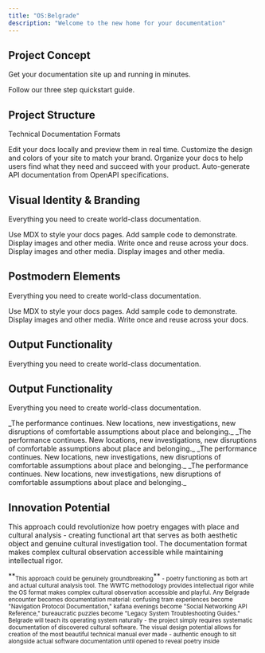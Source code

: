 ```yaml
---
title: "OS:Belgrade"
description: "Welcome to the new home for your documentation"
---
```


## Project Concept

Get your documentation site up and running in minutes.

<Card title="Start here" icon="rocket" horizontal href="/quickstart">
  Follow our three step quickstart guide.
</Card>

## Project Structure

Technical Documentation Formats

<Columns cols={2}>
  <Card title="Core Functions" icon="pen-to-square" href="/development">
    Edit your docs locally and preview them in real time.
  </Card>
  <Card title="User Interface" icon="palette" href="/essentials/settings">
    Customize the design and colors of your site to match your brand.
  </Card>
  <Card title="Background Processes" icon="map" href="/essentials/navigation">
    Organize your docs to help users find what they need and succeed with your product.
  </Card>
  <Card title="System Errors & Patches" icon="terminal" href="/api-reference/introduction">
    Auto-generate API documentation from OpenAPI specifications.
  </Card>
</Columns>

## Visual Identity & Branding

Everything you need to create world-class documentation.

<Columns cols={2}>
  <Card title="System Requirements" icon="pen-fancy" href="/essentials/markdown">
    Use MDX to style your docs pages.
  </Card>
  <Card title="Installation Guides" icon="code" href="/essentials/code">
    Add sample code to demonstrate.
  </Card>
  <Card title="Error Messages" icon="image" href="/essentials/images">
    Display images and other media.
  </Card>
  <Card title="Troubleshooting" icon="recycle" href="/essentials/reusable-snippets">
    Write once and reuse across your docs.
  </Card>
  <Card title="Warranty Disclaimers" icon="sparkles">
    Display images and other media.
  </Card>
  <Card title="Tecnical Support" icon="sparkles">
    Display images and other media.
  </Card>
</Columns>

## Postmodern Elements

Everything you need to create world-class documentation.

<Columns cols={2}>
  <Card title="The Unread Manual Paradox" icon="pen-fancy" href="/essentials/markdown">
    Use MDX to style your docs pages.
  </Card>
  <Card title="Installation Guides" icon="code" href="/essentials/code">
    Add sample code to demonstrate.
  </Card>
  <Card title="Field Studies" icon="image" href="/essentials/images">
    Display images and other media.
  </Card>
  <Card title="Troubleshooting" icon="recycle" href="/essentials/reusable-snippets">
    Write once and reuse across your docs.
  </Card>
</Columns>

## Output Functionality

Everything you need to create world-class documentation.

<AccordionGroup>
  <Accordion title="New Accordion" icon="sparkles">
    
  </Accordion>
  <Accordion title="New Accordion" icon="sparkles">
    
  </Accordion>
  <Accordion title="New Accordion" icon="sparkles">
    
  </Accordion>
</AccordionGroup>

## Output Functionality

Everything you need to create world-class documentation.

<Steps>
  <Step title="Primary Publication" icon="sparkles">
    _The performance continues. New locations, new investigations, new disruptions of comfortable assumptions about place and belonging._
  </Step>
  <Step title="Supplementary Materials" icon="sparkles" stepNumber={2}>
    _The performance continues. New locations, new investigations, new disruptions of comfortable assumptions about place and belonging._
  </Step>
  <Step title="WWTC Integration" icon="sparkles">
    _The performance continues. New locations, new investigations, new disruptions of comfortable assumptions about place and belonging._
  </Step>
  <Step title="Timeline Flexibility" icon="sparkles">
    _The performance continues. New locations, new investigations, new disruptions of comfortable assumptions about place and belonging._
  </Step>
</Steps>

## Innovation Potential

This approach could revolutionize how poetry engages with place and cultural analysis - creating functional art that serves as both aesthetic object and genuine cultural investigation tool. The documentation format makes complex cultural observation accessible while maintaining intellectual rigor.

<Note>
  **<sub>This approach could be genuinely groundbreaking</sub>**<sub> - poetry functioning as both art and actual cultural analysis tool. The WWTC methodology provides intellectual rigor while the OS format makes complex cultural observation accessible and playful. Any Belgrade encounter becomes documentation material: confusing tram experiences become "Navigation Protocol Documentation," kafana evenings become "Social Networking API Reference," bureaucratic puzzles become "Legacy System Troubleshooting Guides." Belgrade will teach its operating system naturally - the project simply requires systematic documentation of discovered cultural software. The visual design potential allows for creation of the most beautiful technical manual ever made - authentic enough to sit alongside actual software documentation until opened to reveal poetry inside</sub>
</Note>